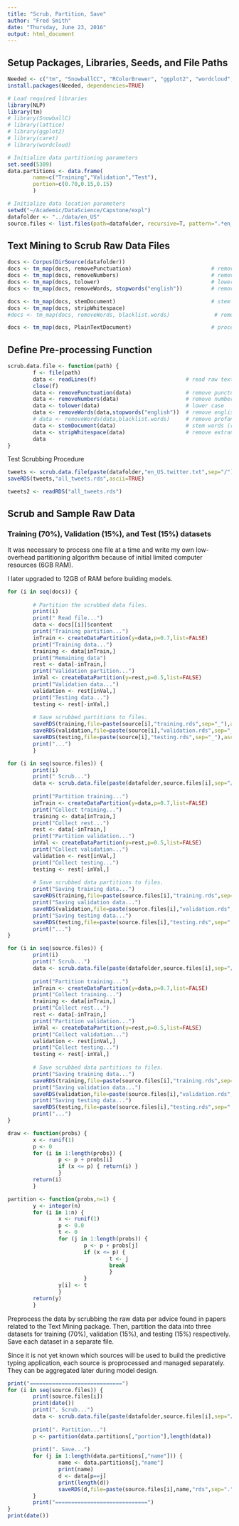 ```yaml
---
title: "Scrub, Partition, Save"
author: "Fred Smith"
date: "Thursday, June 23, 2016"
output: html_document
---
```



## Setup Packages, Libraries, Seeds, and File Paths
```r
Needed <- c("tm", "SnowballCC", "RColorBrewer", "ggplot2", "wordcloud", "biclust", "cluster", "igraph", "fpc")   
install.packages(Needed, dependencies=TRUE)
```

```r

# Load required libraries
library(NLP)
library(tm)
# library(SnowballC)
# library(lattice)
# library(ggplot2)
# library(caret)
# library(wordcloud)

# Initialize data partitioning parameters
set.seed(5309)
data.partitions <- data.frame(
        name=c("Training","Validation","Test"),
        portion=c(0.70,0.15,0.15)
        )

# Initialize data location parameters
setwd("~/Academic/DataScience/Capstone/expl")
datafolder <- "../data/en_US"
source.files <- list.files(path=datafolder, recursive=T, pattern=".*en_.*.txt")
```


## Text Mining to Scrub Raw Data Files
```r
docs <- Corpus(DirSource(datafolder))
docs <- tm_map(docs, removePunctuation)                         # remove punctuation
docs <- tm_map(docs, removeNumbers)                             # remove numbers
docs <- tm_map(docs, tolower)                                   # lower case all
docs <- tm_map(docs, removeWords, stopwords("english"))         # remove english words that have no analytical value

docs <- tm_map(docs, stemDocument)                              # stem words (remove endings like "ing", "es", "s", etc.)
docs <- tm_map(docs, stripWhitespace)
#docs <- tm_map(docs, removeWords, blacklist.words)              # remove profanity or other words that just don't belong

docs <- tm_map(docs, PlainTextDocument)                         # processed documents are now plain text
```

## Define Pre-processing Function
```r
scrub.data.file <- function(path) {
        f <- file(path)
        data <- readLines(f)                            # read raw text
        close(f)
        data <- removePunctuation(data)                 # remove punctuation
        data <- removeNumbers(data)                     # remove numbers
        data <- tolower(data)                           # lower case
        data <- removeWords(data,stopwords("english"))  # remove english words that have no analytical value
        # data <- removeWords(data,blacklist.words)     # remove profanity or other words that don't belongh
        data <- stemDocument(data)                      # stem words (remove endings like "ing", "es", "s", etc.)
        data <- stripWhitespace(data)                   # remove extraneous whitespace characters
        data
}
```


Test Scrubbing Procedure
```r
tweets <- scrub.data.file(paste(datafolder,"en_US.twitter.txt",sep="/"))
saveRDS(tweets,"all_tweets.rds",ascii=TRUE)

tweets2 <- readRDS("all_tweets.rds")
```

## Scrub and Sample Raw Data
### Training (70%), Validation (15%), and Test (15%) datasets

It was necessary to process one file at a time and write my own low-overhead partitioning algorithm
because of initial limited computer resources (6GB RAM).

I later upgraded to 12GB of RAM before building models.

```r
for (i in seq(docs)) {
        
        # Partition the scrubbed data files.
        print(i)
        print(" Read file...")
        data <- docs[[i]]$content
        print("Training partition...")
        inTrain <- createDataPartition(y=data,p=0.7,list=FALSE)
        print("Training data...")
        training <- data[inTrain,]
        print("Remaining data")
        rest <- data[-inTrain,]
        print("Validation partition...")
        inVal <- createDataPartition(y=rest,p=0.5,list=FALSE)
        print("Validation data...")
        validation <- rest[inVal,]
        print("Testing data...")
        testing <- rest[-inVal,]
        
        # Save scrubbed partitions to files.
        saveRDS(training,file=paste(source[i],"training.rds",sep="_"),ascii=TRUE)
        saveRDS(validation,file=paste(source[i],"validation.rds",sep="_"),ascii=TRUE)
        saveRDS(testing,file=paste(source[i],"testing.rds",sep="_"),ascii=TRUE)
        print("...")
        }
```

```r
for (i in seq(source.files)) {
        print(i)
        print(" Scrub...")
        data <- scrub.data.file(paste(datafolder,source.files[i],sep="/"))       # Scrub raw data
        
        print("Partition training...")
        inTrain <- createDataPartition(y=data,p=0.7,list=FALSE)                 # Sample training data (70%)
        print("Collect training...")
        training <- data[inTrain,]
        print("Collect rest...")
        rest <- data[-inTrain,]
        print("Partition validation...")
        inVal <- createDataPartition(y=rest,p=0.5,list=FALSE)                   # Split remaining for validation & test
        print("Collect validation...")
        validation <- rest[inVal,]
        print("Collect testing...")
        testing <- rest[-inVal,]
        
        # Save scrubbed data partitions to files.
        print("Saving training data...")
        saveRDS(training,file=paste(source.files[i],"training.rds",sep="."),ascii=TRUE)
        print("Saving validation data...")
        saveRDS(validation,file=paste(source.files[i],"validation.rds",sep="."),ascii=TRUE)
        print("Saving testing data...")
        saveRDS(testing,file=paste(source.files[i],"testing.rds",sep="."),ascii=TRUE)
        print("...")
}
```

```r
for (i in seq(source.files)) {
        print(i)
        print(" Scrub...")
        data <- scrub.data.file(paste(datafolder,source.files[i],sep="/"))       # Scrub raw data
        
        print("Partition training...")
        inTrain <- createDataPartition(y=data,p=0.7,list=FALSE)                 # Sample training data (70%)
        print("Collect training...")
        training <- data[inTrain,]
        print("Collect rest...")
        rest <- data[-inTrain,]
        print("Partition validation...")
        inVal <- createDataPartition(y=rest,p=0.5,list=FALSE)                   # Split remaining for validation & test
        print("Collect validation...")
        validation <- rest[inVal,]
        print("Collect testing...")
        testing <- rest[-inVal,]
        
        # Save scrubbed data partitions to files.
        print("Saving training data...")
        saveRDS(training,file=paste(source.files[i],"training.rds",sep="."),ascii=TRUE)
        print("Saving validation data...")
        saveRDS(validation,file=paste(source.files[i],"validation.rds",sep="."),ascii=TRUE)
        print("Saving testing data...")
        saveRDS(testing,file=paste(source.files[i],"testing.rds",sep="."),ascii=TRUE)
        print("...")
}
```

```r
draw <- function(probs) {
        x <- runif(1)
        p <- 0
        for (i in 1:length(probs)) {
                p <- p + probs[i]
                if (x <= p) { return(i) }
                }
        return(i)
        }
```

```r
partition <- function(probs,n=1) {
        y <- integer(n)
        for (i in 1:n) {
                x <- runif(1)
                p <- 0.0
                t <- 0
                for (j in 1:length(probs)) {
                        p <- p + probs[j]
                        if (x <= p) { 
                                t <- j
                                break
                                }
                        }
                y[i] <- t
                }
        return(y)
        }
```

Preprocess the data by scrubbing the raw data per advice found in papers related to the Text Mining package. Then,
partition the data into three datasets for training (70%), validation (15%), and testing (15%) respectively. Save
each dataset in a separate file.

Since it is not yet known which sources will be used to build the predictive typing application, each source is
proprocessed and managed separately. They can be aggregated later during model design.


```r
print("=============================")
for (i in seq(source.files)) {
        print(source.files[i])
        print(date())
        print(". Scrub...")
        data <- scrub.data.file(paste(datafolder,source.files[i],sep="/"))      # Scrub raw data
        
        print(". Partition...")
        p <- partition(data.partitions[,"portion"],length(data))                # Calculate partitions for lines in file
        
        print(". Save...")
        for (j in 1:length(data.partitions[,"name"])) {                         # Save each data partition to a file
                name <- data.partitions[j,"name"]
                print(name)
                d <- data[p==j]
                print(length(d))
                saveRDS(d,file=paste(source.files[i],name,"rds",sep="."),ascii=TRUE)
        }
        print("=============================")
}
print(date())
```
